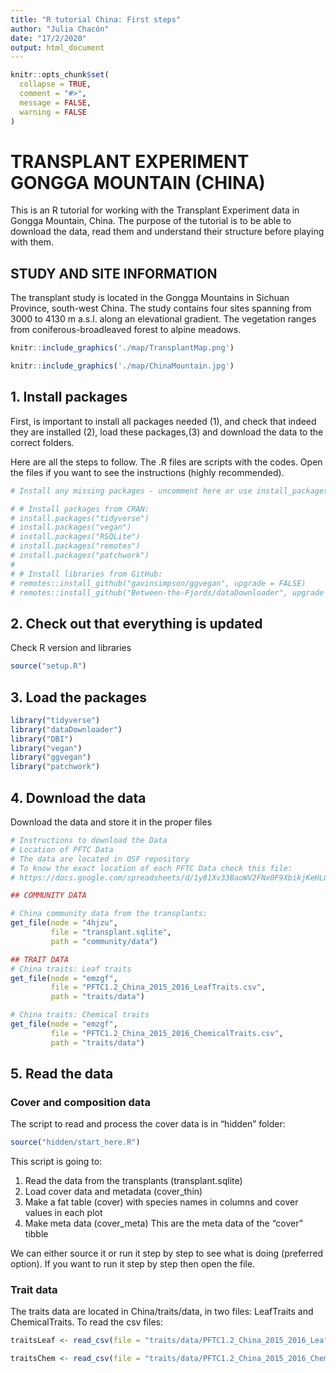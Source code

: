 ```yaml
---
title: "R tutorial China: First steps"
author: "Julia Chacón"
date: "17/2/2020"
output: html_document
---
```

<style>
p.caption {
  font-size: 0.8em;
}
</style>

```r
knitr::opts_chunk$set(
  collapse = TRUE,
  comment = "#>",
  message = FALSE,
  warning = FALSE
)
```

# TRANSPLANT EXPERIMENT GONGGA MOUNTAIN (CHINA)

This is an R tutorial for working with the Transplant Experiment data in Gongga Mountain, China. The purpose of the tutorial is to be able to download the data, read them and understand their structure before playing with them.

## STUDY AND SITE INFORMATION

The transplant study is located in the Gongga Mountains in Sichuan Province, south-west China. The study contains four sites spanning from 3000 to 4130 m a.s.l. along an elevational gradient. The vegetation ranges from coniferous-broadleaved forest to alpine meadows.

```r
knitr::include_graphics('./map/TransplantMap.png')
```

```r
knitr::include_graphics('./map/ChinaMountain.jpg')
```

## 1. Install packages

First, is important to install all packages needed (1), and check that indeed they are installed (2), load these packages,(3) and download the data to the correct folders.

Here are all the steps to follow. The .R files are scripts with the codes. Open the files if you want to see the instructions (highly recommended).

```r
# Install any missing packages - uncomment here or use install_packages.R script

# # Install packages from CRAN:
# install.packages("tidyverse")
# install.packages("vegan")
# install.packages("RSQLite")
# install.packages("remotes")
# install.packages("patchwork")
# 
# # Install libraries from GitHub:
# remotes::install_github("gavinsimpson/ggvegan", upgrade = FALSE)
# remotes::install_github("Between-the-Fjords/dataDownloader", upgrade = FALSE)
```

## 2. Check out that everything is updated 
 
Check R version and libraries
 
```r
source("setup.R")
```

## 3. Load the packages
```r
library("tidyverse")
library("dataDownloader")
library("DBI")
library("vegan")
library("ggvegan")
library("patchwork")
```

## 4. Download the data

Download the data and store it in the proper files

```r
# Instructions to download the Data
# Location of PFTC Data
# The data are located in OSF repository
# To know the exact location of each PFTC Data check this file:
# https://docs.google.com/spreadsheets/d/1y81Xv33BaoWV2FNx0F9XbikjKeHLGNxfmWZ2w4xmISk/edit#gid=0

## COMMUNITY DATA

# China community data from the transplants:
get_file(node = "4hjzu",
         file = "transplant.sqlite",
         path = "community/data")

## TRAIT DATA
# China traits: Leaf traits
get_file(node = "emzgf",
         file = "PFTC1.2_China_2015_2016_LeafTraits.csv",
         path = "traits/data")

# China traits: Chemical traits
get_file(node = "emzgf",
         file = "PFTC1.2_China_2015_2016_ChemicalTraits.csv",
         path = "traits/data")
```

## 5. Read the data

### Cover and composition data

The script to read and process the cover data is in "hidden" folder:

```r
source("hidden/start_here.R")
```

This script is going to:
  
1. Read the data from the transplants (transplant.sqlite)
2. Load cover data and metadata (cover_thin)
3. Make a fat table (cover) with species names in columns and cover values in each plot
4. Make meta data (cover_meta) This are the meta data of the "cover" tibble

We can either source it or run it step by step to see what is doing (preferred option). If you want to run it step by step then open the file.

### Trait data

The traits data are located in China/traits/data, in two files: LeafTraits and ChemicalTraits. 
                                                            To read the csv files:
```r
traitsLeaf <- read_csv(file = "traits/data/PFTC1.2_China_2015_2016_LeafTraits.csv", col_names = TRUE)

traitsChem <- read_csv(file = "traits/data/PFTC1.2_China_2015_2016_ChemicalTraits.csv", col_names = TRUE)
```
                                                                                                                 
                